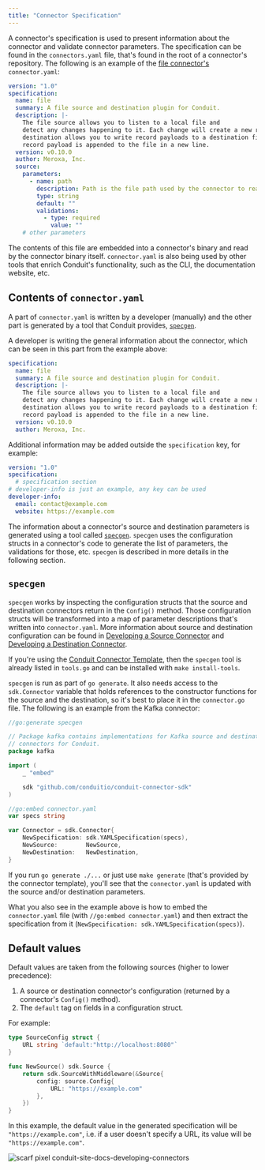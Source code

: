 ```yaml
---
title: "Connector Specification"
---
```


A connector's specification is used to present information about the connector
and validate connector parameters. The specification can be found in the
`connectors.yaml` file, that's found in the root of a connector's repository.
The following is an example of
the [file connector's](https://github.com/ConduitIO/conduit-connector-file)
`connector.yaml`:

```yaml
version: "1.0"
specification:
  name: file
  summary: A file source and destination plugin for Conduit.
  description: |-
    The file source allows you to listen to a local file and
    detect any changes happening to it. Each change will create a new record. The
    destination allows you to write record payloads to a destination file, each new
    record payload is appended to the file in a new line.
  version: v0.10.0
  author: Meroxa, Inc.
  source:
    parameters:
      - name: path
        description: Path is the file path used by the connector to read/write records.
        type: string
        default: ""
        validations:
          - type: required
            value: ""
    # other parameters
```

The contents of this file are embedded into a connector's binary and read by the
connector binary itself. `connector.yaml` is also being used by other tools that
enrich Conduit's functionality, such as the CLI, the documentation website, etc.

## Contents of `connector.yaml`

A part of `connector.yaml` is written by a developer (manually) and the other
part is generated by a tool that Conduit provides, [
`specgen`](https://github.com/ConduitIO/conduit-connector-sdk/tree/main/specgen).

A developer is writing the general information about the connector, which can be
seen in this part from the example above:

```yaml
specification:
  name: file
  summary: A file source and destination plugin for Conduit.
  description: |-
    The file source allows you to listen to a local file and
    detect any changes happening to it. Each change will create a new record. The
    destination allows you to write record payloads to a destination file, each new
    record payload is appended to the file in a new line.
  version: v0.10.0
  author: Meroxa, Inc.
```

Additional information may be added outside the `specification` key, for
example:

```yaml
version: "1.0"
specification:
  # specification section
# developer-info is just an example, any key can be used
developer-info:
  email: contact@example.com
  website: https://example.com
```

The information about a connector's source and destination parameters is
generated using a tool called [
`specgen`](https://github.com/ConduitIO/conduit-connector-sdk/tree/main/specgen).
`specgen` uses the configuration structs in a connector's code to generate the
list of parameters, the validations for those, etc. `specgen` is described in
more details in the following section.

## `specgen`

`specgen` works by inspecting the configuration structs that the source and
destination connectors return in the `Config()` method. Those configuration
structs will be transformed into a map of parameter descriptions that's written
into `connector.yaml`. More information about source and destination
configuration can be found
in [Developing a Source Connector](/docs/developing/connectors/developing-source-connectors)
and [Developing a Destination Connector](/docs/developing/connectors/developing-destination-connectors).

If you're using
the [Conduit Connector Template](/docs/developing/connectors/conduit-connector-template),
then the `specgen` tool is already listed in `tools.go` and can be installed
with `make install-tools`.

`specgen` is run as part of `go generate`. It also needs access to the
`sdk.Connector` variable that holds references to the constructor functions for the
source and the destination, so it's best to place it in the `connector.go` file.
The following is an example from the Kafka connector:

```go
//go:generate specgen

// Package kafka contains implementations for Kafka source and destination
// connectors for Conduit.
package kafka

import (
	_ "embed"

	sdk "github.com/conduitio/conduit-connector-sdk"
)

//go:embed connector.yaml
var specs string

var Connector = sdk.Connector{
	NewSpecification: sdk.YAMLSpecification(specs),
	NewSource:        NewSource,
	NewDestination:   NewDestination,
}
```

If you run `go generate ./...` or just use `make generate` (that's provided by
the connector template), you'll see that the `connector.yaml` is updated with
the source and/or destination parameters.

What you also see in the example above is how to embed the `connector.yaml`
file (with `//go:embed connector.yaml`) and then extract the specification from
it (`NewSpecification: sdk.YAMLSpecification(specs)`).

## Default values

Default values are taken from the following sources (higher to lower precedence):

1. A source or destination connector's configuration (returned by a connector's
   `Config()` method).
2. The `default` tag on fields in a configuration struct.

For example:

```go
type SourceConfig struct {
	URL string `default:"http://localhost:8080"`
}

func NewSource() sdk.Source {
    return sdk.SourceWithMiddleware(&Source{
        config: source.Config{
            URL: "https://example.com"
        },
    })
}
```

In this example, the default value in the generated specification will be
`"https://example.com"`, i.e. if a user doesn't specify a URL, its value will be
`"https://example.com"`.

![scarf pixel conduit-site-docs-developing-connectors](https://static.scarf.sh/a.png?x-pxid=3ada0949-fa61-40d6-a44a-76447ea4e39f)
